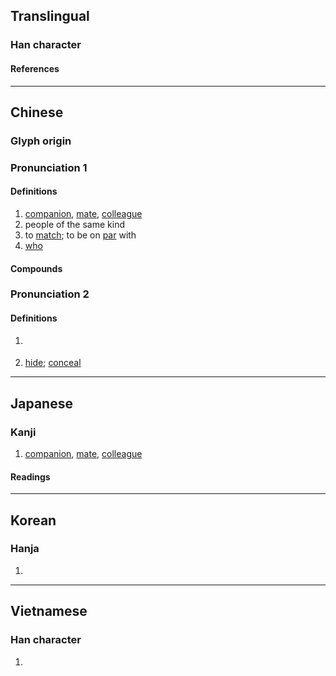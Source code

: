 {{also|俦}}
{{character info}}
==Translingual==

===Han character===
{{Han char|rn=9|rad=人|as=14|sn=16|four=24241|canj=OGNI|ids=⿰亻壽}}

====References====
{{Han ref|kx=0119.340|dkj=01224|dj=0253.110|hdz=10229.070|uh=5114}}

----

==Chinese==
{{zh-forms|s=俦}}

===Glyph origin===
{{Han etym}}

===Pronunciation 1===
{{zh-pron
|m=chóu
|m-s=
|c=cau4
|c-t=
|g=
|h=pfs=
|j=
|md=
|mn=tiû
|mn-t=
|w=
|x=
|mc=1
|oc=2
|cat=n,pron
}}

====Definitions====
{{zh-hanzi}}

# [[companion]], [[mate]], [[colleague]]
# people of the same kind
# to [[match]]; to be on [[par]] with
# [[who]]

====Compounds====
{{zh-der|儔儷|命儔嘯侶|匹儔|倫儔|朋儔|燕侶鶯儔|燕儔鶯侶|良儔|鴛儔鳳侶|鸞儔鳳侶|鶯儔燕侶|芳儔}}

===Pronunciation 2===
{{zh-pron
|m=dào
|mc=2
|oc=1
|cat=n
}}

====Definitions====
{{zh-hanzi}}

# {{zh-hg}} {{zh-altterm|華蓋}}
# {{zh-hg}} [[hide]]; [[conceal]]

----

==Japanese==
{{ja-kanji forms|俦|儔}}

===Kanji===
{{ja-kanji|grade=|rs=人14|shin=俦}}

# [[companion]], [[mate]], [[colleague]]

====Readings====
{{ja-readings
|goon=じゅ<ぢう
|kanon=ちゅう<ちう
|kun=ともがら-
|nanori=とも, ひとし
}}

----

==Korean==

===Hanja===
{{ko-hanja|주}}

# {{rfdef|ko|sort=人14}}

----

==Vietnamese==

===Han character===
{{vi-readings|rs=人14|reading=trù}}

# {{rfdef|vi|sort=人14}}